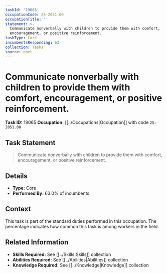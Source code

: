 ```yaml
---
taskId: '19065'
occupationCode: 25-2051.00
occupationTitle: ''
statement: >-
  Communicate nonverbally with children to provide them with comfort,
  encouragement, or positive reinforcement.
taskType: Core
incumbentsResponding: 63
collection: Tasks
source: onet
---
```

# Communicate nonverbally with children to provide them with comfort, encouragement, or positive reinforcement.

**Task ID:** 19065
**Occupation:** [[../Occupations|Occupation]] with code `25-2051.00`

## Task Statement

> Communicate nonverbally with children to provide them with comfort, encouragement, or positive reinforcement.

## Details

- **Type:** Core
- **Performed By:** 63.0% of incumbents

## Context

This task is part of the standard duties performed in this occupation. The percentage indicates how common this task is among workers in the field.

## Related Information

- **Skills Required:** See [[../Skills|Skills]] collection
- **Abilities Required:** See [[../Abilities|Abilities]] collection
- **Knowledge Required:** See [[../Knowledge|Knowledge]] collection
